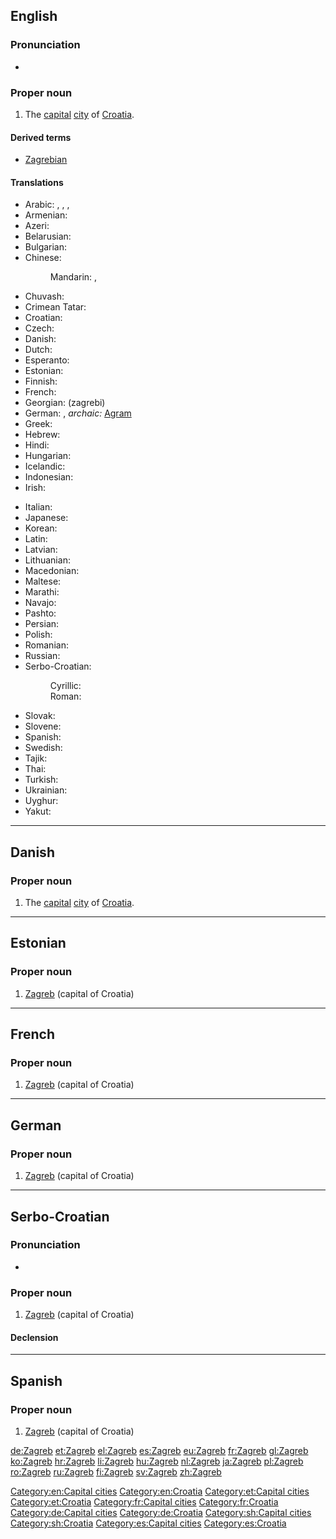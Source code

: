 ==English==
{{wikipedia}}

===Pronunciation===
* {{IPA|/zɑːɡrɛb/}}

===Proper noun===
{{en-proper noun}}

# The [[capital]] [[city]] of [[Croatia]].

====Derived terms====
* [[Zagrebian]]

====Translations====
{{trans-top|capital of Croatia}}
* Arabic: {{t-|ar|زغرب|m|tr=zághrib}},  {{t-|ar|زاغرب|m|tr=zaaghrib}},  {{t-|ar|زجرب|m|tr=zágrib}},  {{t-|ar|زاجرب|m|tr=zaagrib}}
* Armenian: {{t-|hy|Զագրեբ|tr=Zagreb}}
* Azeri: {{t-|az|Zaqreb|xs=Azeri}}
* Belarusian: {{t-|be|Загрэб|m|tr=Záhreb|xs=Belarusian}}
* Bulgarian: {{t-|bg|Загреб|m|tr=Zágreb}}
* Chinese:
*: Mandarin: {{t|cmn|薩格勒布|sc=Hani}},  {{t|cmn|萨格勒布|tr=Sàgélèbù|sc=Hani}}
* Chuvash: {{tø|cv|Загреб|tr=Zagreb|sc=Cyrl}}
* Crimean Tatar: {{tø|crh|Zagreb}}
* Croatian: {{t+|hr|Zagreb}}
* Czech: {{t+|cs|Záhřeb|m}}
* Danish: {{t-|da|Zagreb}}
* Dutch: {{t+|nl|Zagreb}}
* Esperanto: {{t-|eo|Zagrebo|xs=Esperanto}}
* Estonian: {{t+|et|Zagreb}}
* Finnish: {{t+|fi|Zagreb}}
* French: {{t+|fr|Zagreb}}
* Georgian: {{t-|ka|ზაგრები|sc=Geor|xs=Georgian}} (zagrebi)
* German: {{t+|de|Zagreb|n}}, ''archaic:'' [[Agram]]
* Greek: {{t+|el|Ζάγκρεμπ|tr=Zágkreb}}
* Hebrew: {{t-|he|זאגרב}}
* Hindi: {{t-|hi|ज़ाग्रेब|xs=Hindi}}
* Hungarian: {{t+|hu|Zágráb}}
* Icelandic: {{t-|is|Sagreb|f}}
* Indonesian: {{t-|id|Zagreb|xs=Indonesian}}
* Irish: {{t-|ga|Ságrab|m}}
{{trans-mid}}
* Italian: {{t+|it|Zagabria|f}}
* Japanese: {{t+|ja|ザグレブ|tr=Zagurebu}}
* Korean: {{t-|ko|자그레브|tr=Jageurebeu|sc=Hang}}
* Latin: {{t-|la|Zagrabia}}
* Latvian: {{t-|lv|Zagreba|xs=Latvian}}
* Lithuanian: {{t-|lt|Zagrebas|xs=Lithuanian}}
* Macedonian: {{t-|mk|Загреб|m|tr=Zágreb}}
* Maltese: {{t-|mt|Żagreb|xs=Maltese}}
* Marathi: {{t-|mr|जाग्रेब|tr=zāgreba|sc=Deva}}
* Navajo: {{tø|nv|Záágweb}}
* Pashto: {{t-|ps|زاګرېب|tr=Zagreb|sc=ps-Arab|xs=Pashto}}
* Persian: {{t-|fa|زاگرب|tr=Zagreb|xs=Persian}}
* Polish: {{t+|pl|Zagrzeb|m}}
* Romanian: {{t+|ro|Zagreb}}
* Russian: {{t+|ru|Загреб|m|tr=Zágreb}}
* Serbo-Croatian:
*: Cyrillic: {{t-|sh|Загреб|m|alt=За́греб|sc=Cyrl|xs=Serbo-Croatian}}
*: Roman: {{t-|sh|Zagreb|m|alt=Zágreb|xs=Serbo-Croatian}}
* Slovak: {{t-|sk|Záhreb}}
* Slovene: {{t-|sl|Zagreb}}
* Spanish: {{t+|es|Zagreb}}
* Swedish: {{t+|sv|Zagreb}}
* Tajik: {{t-|tg|Загреб|tr=Zagreb|sc=Cyrl|xs=Tajik}}
* Thai: {{t-|th|ซาเกร็บ}}
* Turkish: {{t-|tr|Zagreb}}
* Ukrainian: {{t-|uk|Загреб|m|tr=Záhreb|xs=Ukrainian}}
* Uyghur: {{t-|ug|زاگرېب|sc=ug-Arab|xs=Uyghur}}
* Yakut: {{tø|sah|Загреб|tr=Zagreb|sc=Cyrl}}
{{trans-bottom}}

[[Category:en:Capital cities]]
[[Category:en:Croatia]]

----

==Danish==
{{wikipedia|lang=da}}

===Proper noun===
{{head|da|proper noun}}

# The [[capital]] [[city]] of [[Croatia]].

----

==Estonian==
{{wikipedia|lang=et}}

===Proper noun===
{{head|et|proper noun}}

# [[#English|Zagreb]] (capital of Croatia)

[[Category:et:Capital cities]]
[[Category:et:Croatia]]

----

==French==
{{wikipedia|lang=fr}}

===Proper noun===
{{fr-proper noun}}

# [[#English|Zagreb]] (capital of Croatia)

[[Category:fr:Capital cities]]
[[Category:fr:Croatia]]

----

==German==
{{wikipedia|lang=de}}

===Proper noun===
{{head|de|proper noun|g=n}}

# [[#English|Zagreb]] (capital of Croatia)

[[Category:de:Capital cities]]
[[Category:de:Croatia]]

----

==Serbo-Croatian==
{{wikipedia|lang=bs}}
{{wikipedia|lang=hr}}
{{wikipedia|lang=sr}}
{{wikipedia|lang=sh}}

===Pronunciation===
* {{IPA|/zǎːɡreb/|lang=sh}}

===Proper noun===
{{sh-proper noun|g=m|head=Zágreb|r|Загреб|За́греб}}

# [[#English|Zagreb]] (capital of Croatia)

====Declension====
{{sh-decl-noun-unc
|Zagreb
|Zagreba
|Zagrebu
|Zagreb
|Zagrebe
|Zagrebu
|Zagrebom
}}

[[Category:sh:Capital cities]]
[[Category:sh:Croatia]]

----

==Spanish==

===Proper noun===
{{es-proper noun|m}}

# [[#English|Zagreb]] (capital of Croatia)

[[Category:es:Capital cities]]
[[Category:es:Croatia]]

[[de:Zagreb]]
[[et:Zagreb]]
[[el:Zagreb]]
[[es:Zagreb]]
[[eu:Zagreb]]
[[fr:Zagreb]]
[[gl:Zagreb]]
[[ko:Zagreb]]
[[hr:Zagreb]]
[[li:Zagreb]]
[[hu:Zagreb]]
[[nl:Zagreb]]
[[ja:Zagreb]]
[[pl:Zagreb]]
[[ro:Zagreb]]
[[ru:Zagreb]]
[[fi:Zagreb]]
[[sv:Zagreb]]
[[zh:Zagreb]]